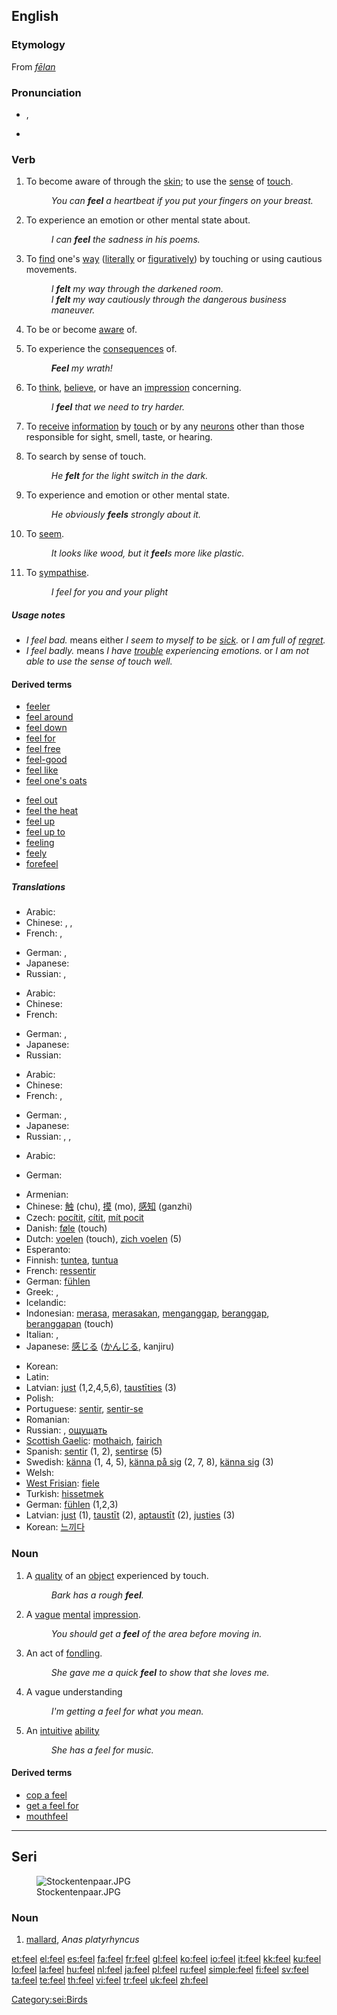 {{wikipedia|dab=feel}}
==English==

{{rank|hour|air|reason|369|feel|behind|sn|really}}

===Etymology===
From {{etyl|ang}} ''[[fēlan]]''

===Pronunciation===
* {{IPA|/fiːl/}}, {{SAMPA|/fi:l/}}
* {{audio|en-us-feel.ogg|Audio (US)}}
*: {{rhymes|iːl}}

===Verb===
{{en-verb|feels|feeling|felt}}

# {{transitive}} To become aware of through the [[skin]]; to use the [[sense]] of [[touch]].
#: ''You can '''feel''' a heartbeat if you put your fingers on your breast.''
# {{transitive}} To experience an emotion or other mental state about.
#: ''I can '''feel''' the sadness in his poems.''
# {{transitive}} To [[find]] one's [[way]] ([[literally]] or [[figuratively]]) by touching or using cautious movements.
#: ''I '''felt''' my way through the darkened room.''
#: ''I '''felt''' my way cautiously through the dangerous business maneuver.''
# {{transitive}} To be or become [[aware]] of.
# {{transitive}} To experience the [[consequence]]s of.
#: '''''Feel''' my wrath!''
# {{transitive}} To [[think]], [[believe]], or have an [[impression]] concerning.
#: ''I '''feel''' that we need to try harder.''
# {{intransitive}} To [[receive]] [[information]] by [[touch]] or by any [[neuron]]s other than those responsible for sight, smell, taste, or hearing.
# {{intransitive}} To search by sense of touch.
#: ''He '''felt''' for the light switch in the dark.''
# {{intransitive}} To experience and emotion or other mental state.
#: ''He obviously '''feels''' strongly about it.''
# {{context|copulative}} To [[seem]].
#: ''It looks like wood, but it '''feel'''s more like plastic.''
# {{intransitive}} To [[sympathise]].
#: ''I feel for you and your plight''

=====Usage notes=====
* ''I feel bad.'' means either ''I seem to myself to be [[sick]].'' or ''I am full of [[regret]].''
* ''I feel badly.'' means ''I have [[trouble]] experiencing emotions.'' or ''I am not able to use the sense of touch well.''

====Derived terms====
{{rel-top|Terms derived from the verb "feel"}}
* [[feeler]]
* [[feel around]]
* [[feel down]]
* [[feel for]]
* [[feel free]]
* [[feel-good]]
* [[feel like]]
* [[feel one's oats]]
{{rel-mid}}
* [[feel out]]
* [[feel the heat]]
* [[feel up]]
* [[feel up to]]
* [[feeling]]
* [[feely]]
* [[forefeel]]
{{rel-bottom}}

=====Translations=====
{{trans-top|transitive: to sense by touch}}
* Arabic: {{t|ar|شعر|tr=sha`ara|sc=Arab}}
* Chinese: {{t|zh|触摸|tr=chùmō|sc=Hans}}, {{t|zh|触|tr=chùm|sc=Hans}}, {{t|zh|摸|tr=mō|sc=Hans}}
* French: {{t|fr|palper}},  {{t|fr|toucher}}
{{trans-mid}}
* German: {{t|de|fühlen}},  {{t|de|spüren}}
* Japanese: {{t|ja|触れる|tr=fureru|sc=Jpan}}
* Russian: {{t|ru|трогать|tr=trógat'|sc=Cyrl}},  {{t|ru|чувствовать|tr=čúvstvovat'|sc=Cyrl}}
{{trans-bottom}}

{{trans-top|transitive: to experience an emotion or other mental state about}}
* Arabic: {{t|ar|شعر|tr=sha`ara|sc=Arab}}
* Chinese: {{t|zh|感到|tr=gǎndào|sc=Hans}}
* French: {{t|fr|sentir}}
{{trans-mid}}
* German: {{t|de|fühlen}},  {{t|de|spüren}}
* Japanese: {{t|ja|感じる|tr=kanjiru|sc=Jpan}}
* Russian: {{t|ru|чувствовать|tr=čúvstvovat'|sc=Cyrl}}
{{trans-bottom}}

{{trans-top|transitive: to think or believe}}
* Arabic: {{t|ar|شعر|tr=sha`ara|sc=Arab}}
* Chinese: {{zh-tsp|覺得|觉得|juéde}}
* French: {{t|fr|sentir}}, {{t|fr|penser}}
{{trans-mid}}
* German: {{t|de|fühlen}}, {{t|de|denken}}
* Japanese: {{t|ja|思う|tr=omou|sc=Jpan}}
* Russian: {{t|ru|чувствовать|tr=čúvstvovat'|sc=Cyrl}}, {{t|ru|полагать|tr=polagát'|sc=Cyrl}}, {{t|ru|думать|tr=dúmat'|sc=Cyrl}}
{{trans-bottom}}

{{trans-top|intransitive: to search by touching}}
{{trans-mid}}
{{trans-bottom}}

{{trans-top|intransitive: to experience an emotion or other mental state}}
* Arabic: {{t|ar|شعر ب|sc=Arab}}
{{trans-mid}}
* German: {{t|de|sich fühlen}}
{{trans-bottom}}

{{trans-top|copulative: to seem}}
{{trans-mid}}
{{trans-bottom}}

{{trans-top|intransitive: to sympathise}}
{{trans-mid}}
{{trans-bottom}}

{{checktrans-top}}
* Armenian: {{t-|hy|զգալ|tr=zgal|sc=Armn|xs=Armenian}}
* Chinese: [[触]] (chu), [[摸]] (mo), [[感知]] (ganzhi)
* Czech: [[pocítit]], [[cítit]], [[mít pocit]]
* Danish: [[føle]] (touch)
* Dutch: [[voelen]] (touch), [[zich voelen]] (5)
* Esperanto: {{t-|eo|senti|xs=Esperanto}}
* Finnish: [[tuntea]], [[tuntua]]
* French: [[ressentir]]
* German: [[fühlen]]
* Greek: {{t+|el|νιώθω|sc=Grek}}, {{t+|el|αισθάνομαι|sc=Grek}}
* Icelandic: {{t+|is|finna}}
* Indonesian: [[rasa|merasa]], [[rasa|merasakan]], [[anggap|menganggap]], [[anggap|beranggap]],   [[anggap|beranggapan]] (touch)
* Italian: {{t+|it|sentire}}, {{t+|it|sentirsi}}
* Japanese: [[感じる]] ([[かんじる]], kanjiru)
{{trans-mid}}
* Korean: {{t+|ko|느끼다|sc=Hang}}
* Latin: {{t-|la|sentire|alt=sentīre}}
* Latvian: [[just]] (1,2,4,5,6), [[taustīties]] (3)
* Polish: {{t+|pl|czuć}}
* Portuguese: [[sentir]], [[sentir-se]]
* Romanian: {{t+|ro|simţi|alt=a (se) simţi}}
* Russian: {{t+|ru|чувствовать|tr=čúvstvovat'|sc=Cyrl}}, [[ощущать]]
* [[Scottish Gaelic]]: [[mothaich]], [[fairich]]
* Spanish: [[sentir]] (1, 2), [[sentir]]se (5)
* Swedish: [[känna]] (1, 4, 5), [[känna på sig]] (2, 7, 8), [[känna sig]] (3)
* Welsh: {{t-|cy|feel|xs=Welsh}}
* [[West Frisian]]: [[fiele]]
* Turkish: [[hissetmek]]
* German: [[fühlen]] (1,2,3)
* Latvian: [[just]] (1), [[taustīt]] (2), [[aptaustīt]] (2), [[justies]] (3)
* Korean: [[느끼다]]
{{trans-bottom}}

===Noun===
{{en-noun}}

# A [[quality]] of an [[object]] experienced by touch.
#: ''Bark has a rough '''feel'''.''
# A [[vague]] [[mental]] [[impression]].
#: ''You should get a '''feel''' of the area before moving in.''
# An act of [[fondle|fondling]].
#: ''She gave me a quick '''feel''' to show that she loves me.''
# A vague understanding
#: ''I'm getting a feel for what you mean.''
# An [[intuitive]] [[ability]]
#: ''She has a feel for music.''

====Derived terms====
* [[cop a feel]]
* [[get a feel for]]
* [[mouthfeel]]

----

==Seri==
[[Image:Stockentenpaar.JPG|thumb|right]]

===Noun===
{{infl|sei|noun|plural|feeloj}}

# [[mallard]], ''Anas platyrhyncus''

[[Category:sei:Birds]]

[[et:feel]]
[[el:feel]]
[[es:feel]]
[[fa:feel]]
[[fr:feel]]
[[gl:feel]]
[[ko:feel]]
[[io:feel]]
[[it:feel]]
[[kk:feel]]
[[ku:feel]]
[[lo:feel]]
[[la:feel]]
[[hu:feel]]
[[nl:feel]]
[[ja:feel]]
[[pl:feel]]
[[ru:feel]]
[[simple:feel]]
[[fi:feel]]
[[sv:feel]]
[[ta:feel]]
[[te:feel]]
[[th:feel]]
[[vi:feel]]
[[tr:feel]]
[[uk:feel]]
[[zh:feel]]
